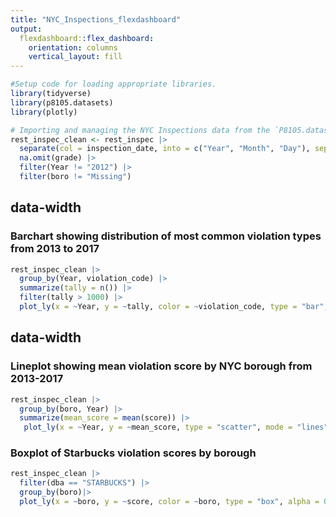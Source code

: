 ```yaml
---
title: "NYC_Inspections_flexdashboard"
output:  
  flexdashboard::flex_dashboard:
    orientation: columns
    vertical_layout: fill
---
```


```r
#Setup code for loading appropriate libraries.
library(tidyverse)
library(p8105.datasets)
library(plotly)
```

```r
# Importing and managing the NYC Inspections data from the `P8105.datasets` library.
rest_inspec_clean <- rest_inspec |>
  separate(col = inspection_date, into = c("Year", "Month", "Day"), sep = "-") |>
  na.omit(grade) |>
  filter(Year != "2012") |>
  filter(boro != "Missing")
```

{data-width=550}
-----------------------------------------------------------------------

### Barchart showing distribution of most common violation types from 2013 to 2017

```r
rest_inspec_clean |>
  group_by(Year, violation_code) |>
  summarize(tally = n()) |>
  filter(tally > 1000) |>
  plot_ly(x = ~Year, y = ~tally, color = ~violation_code, type = "bar", colors = "viridis")
```


{data-width=450}
-----------------------------------------------------------------------

### Lineplot showing mean violation score by NYC borough from 2013-2017

```r
rest_inspec_clean |>
  group_by(boro, Year) |>
  summarize(mean_score = mean(score)) |>
   plot_ly(x = ~Year, y = ~mean_score, type = "scatter", mode = "lines", color = ~boro, alpha = 0.7)
```

### Boxplot of Starbucks violation scores by borough

```r
rest_inspec_clean |>
  filter(dba == "STARBUCKS") |>
  group_by(boro)|>
  plot_ly(x = ~boro, y = ~score, color = ~boro, type = "box", alpha = 0.5, colors = "viridis")
```
